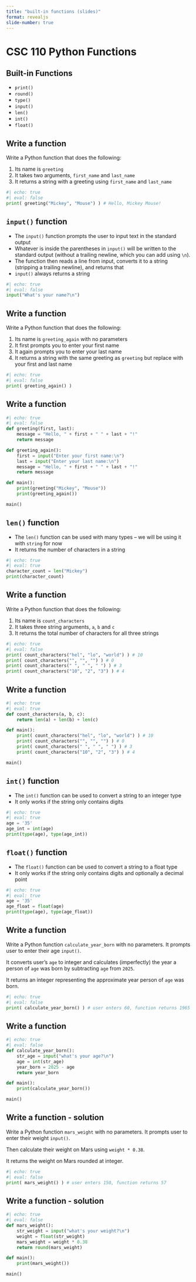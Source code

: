 ```yaml
---
title: "built-in functions (slides)"
format: revealjs
slide-number: true
---
```


# CSC 110 Python Functions

## Built-in Functions

-   `print()` 
-   `round()`
-   `type()`
-   `input()`
-   `len()`
-   `int()`
-   `float()`

## Write a function

Write a Python function that does the following:

1.  Its name is `greeting`
2.  It takes two arguments, `first_name` and `last_name`
3.  It returns a string with a greeting using `first_name` and `last_name`

```python
#| echo: true
#| eval: false
print( greeting("Mickey", "Mouse") ) # Hello, Mickey Mouse!
```

## `input()` function

-   The `input()` function prompts the user to input text in the standard output
-   Whatever is inside the parentheses in `input()` will be written to the standard output (without a trailing newline, which you can add using `\n`).
-   The function then reads a line from input, converts it to a string (stripping a trailing newline), and returns that
-   `input()` always returns a string

```python
#| echo: true
#| eval: false
input("What's your name?\n")
```

## Write a function

Write a Python function that does the following:

1.  Its name is `greeting_again` with no parameters
2.  It first prompts you to enter your first name
3.  It again prompts you to enter your last name
3.  It returns a string with the same greeting as `greeting` but replace with your first and last name

```python
#| echo: true
#| eval: false
print( greeting_again() ) 
```

## Write a function

```python
#| echo: true
#| eval: false
def greeting(first, last):
    message = "Hello, " + first + " " + last + "!"
    return message

def greeting_again():
    first = input("Enter your first name:\n")
    last = input("Enter your last name:\n")
    message = "Hello, " + first + " " + last + "!"
    return message

def main():
    print(greeting("Mickey", "Mouse"))
    print(greeting_again())

main()
```

## `len()` function

-   The `len()` function can be used with many types -- we will be using it with `string` for now
-   It returns the number of characters in a string

```python
#| echo: true
#| eval: true
character_count = len("Mickey")
print(character_count)
```

## Write a function

Write a Python function that does the following:

1.  Its name is `count_characters`
2.  It takes three string arguments, `a`, `b` and `c`
3.  It returns the total number of characters for all three strings


```python
#| echo: true
#| eval: false
print( count_characters("hel", "lo", "world") ) # 10
print( count_characters("", "", "") ) # 0
print( count_characters(" ", " ", " ") ) # 3
print( count_characters("10", "2", "3") ) # 4
```

## Write a function
```python
#| echo: true
#| eval: true
def count_characters(a, b, c):
    return len(a) + len(b) + len(c)

def main():
    print( count_characters("hel", "lo", "world") ) # 10
    print( count_characters("", "", "") ) # 0
    print( count_characters(" ", " ", " ") ) # 3
    print( count_characters("10", "2", "3") ) # 4

main()
```



## `int()` function

-   The `int()` function can be used to convert a string to an integer type
-   It only works if the string only contains digits

```python
#| echo: true
#| eval: true
age = '35'
age_int = int(age)
print(type(age), type(age_int))
```

## `float()` function

-   The `float()` function can be used to convert a string to a float type
-   It only works if the string only contains digits and optionally a decimal point

```python
#| echo: true
#| eval: true
age = '35'
age_float = float(age)
print(type(age), type(age_float))
```


## Write a function

Write a Python function `calculate_year_born` with no parameters. It prompts user to enter their age `input()`. 

It converts user's `age` to integer and calculates (imperfectly) the year a person of `age` was born by subtracting `age` from `2025`. 

It returns an integer representing the approximate year person of `age` was born.


```python
#| echo: true
#| eval: false
print( calculate_year_born() ) # user enters 60, function returns 1965
```


## Write a function

```python
#| echo: true
#| eval: false
def calculate_year_born():
    str_age = input("what's your age?\n")
    age = int(str_age)
    year_born = 2025 - age
    return year_born

def main():
    print(calculate_year_born())

main()
```


## Write a function - solution

Write a Python function `mars_weight` with no parameters. It prompts user to enter their weight `input()`. 

Then calculate their weight on Mars using `weight * 0.38`.

It returns the weight on Mars rounded at integer.


```python
#| echo: true
#| eval: false
print( mars_weight() ) # user enters 150, function returns 57
```

## Write a function - solution

```python
#| echo: true
#| eval: false
def mars_weight():
    str_weight = input("what's your weight?\n")
    weight = float(str_weight)
    mars_weight = weight * 0.38
    return round(mars_weight)

def main():
    print(mars_weight())

main()
```
